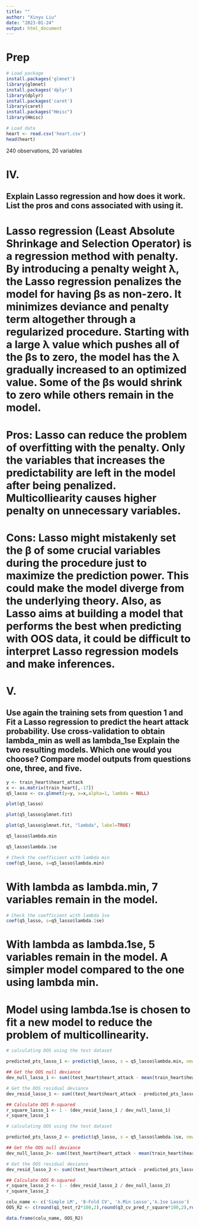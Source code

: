 ```yaml
---
title: ""
author: "Xinyu Liu"
date: "2023-01-24"
output: html_document
---
```


# Prep
```r
# Load package
install.packages('glmnet')
library(glmnet)
install.packages('dplyr')
library(dplyr)
install.packages('caret')
library(caret)
install.packages("Hmisc")
library(Hmisc)

# Load data
heart <- read.csv('heart.csv')
head(heart)
```
240 observations, 20 variables

# IV.
## Explain Lasso regression and how does it work. List the pros and cons associated with using it.
 
# Lasso regression (Least Absolute Shrinkage and Selection Operator) is a regression method with penalty. By introducing a penalty weight λ, the Lasso regression penalizes the model for having  βs as non-zero. It minimizes deviance and penalty term altogether through a regularized procedure. Starting with a large λ value which pushes all of the βs to zero, the model has the λ gradually increased to an optimized value. Some of the βs would shrink to zero while others remain in the model.  

# Pros: Lasso can reduce the problem of overfitting with the penalty. Only the variables that increases the predictability are left in the model after being penalized. Multicolliearity causes higher penalty on unnecessary variables.  

# Cons: Lasso might mistakenly set the β of some crucial variables during the procedure just to maximize the prediction power. This could make the model diverge from the underlying theory. Also, as Lasso aims at building a model that performs the best when predicting with OOS data, it could be difficult to interpret Lasso regression models and make inferences.






# V.
## Use again the training sets from question 1 and Fit a Lasso regression to predict the heart attack probability. Use cross-validation to obtain lambda_min as well as lambda_1se Explain the two resulting models. Which one would you choose? Compare model outputs from questions one, three, and five.

```r
y <- train_heart$heart_attack
x <- as.matrix(train_heart[,-17])
q5_lasso <- cv.glmnet(y=y, x=x,alpha=1, lambda = NULL)

plot(q5_lasso)
```
```r
plot(q5_lasso$glmnet.fit)
```
```r
plot(q5_lasso$glmnet.fit, "lambda", label=TRUE)
```
```r
q5_lasso$lambda.min
```
```r
q5_lasso$lambda.1se
```

```r
# Check the coefficient with lambda min
coef(q5_lasso, s=q5_lasso$lambda.min)
```
# With lambda as lambda.min, 7 variables remain in the model.

```r
# Check the coefficient with lambda 1se
coef(q5_lasso, s=q5_lasso$lambda.1se)
```
# With lambda as lambda.1se, 5 variables remain in the model. A simpler model compared to the one using lambda min. 

# Model using lambda.1se is chosen to fit a new model to reduce the problem of multicollinearity.

```r
# calculating OOS using the test dataset

predicted_pts_lasso_1 <- predict(q5_lasso, s = q5_lasso$lambda.min, newx = as.matrix(test_heart[,-17]))

## Get the OOS null deviance
dev_null_lasso_1 <- sum((test_heart$heart_attack - mean(train_heart$heart_attack))^2)

# Get the OOS residual deviance 
dev_resid_lasso_1 <- sum((test_heart$heart_attack - predicted_pts_lasso_1)^ 2)

## Calculate OOS R-squared
r_square_lasso_1 <- 1 - (dev_resid_lasso_1 / dev_null_lasso_1)
r_square_lasso_1
```


```r
# calculating OOS using the test dataset

predicted_pts_lasso_2 <- predict(q5_lasso, s = q5_lasso$lambda.1se, newx = as.matrix(test_heart[,-17]))

## Get the OOS null deviance
dev_null_lasso_2<- sum((test_heart$heart_attack - mean(train_heart$heart_attack))^2)

# Get the OOS residual deviance 
dev_resid_lasso_2 <- sum((test_heart$heart_attack - predicted_pts_lasso_2)^ 2)

## Calculate OOS R-squared
r_square_lasso_2 <- 1 - (dev_resid_lasso_2 / dev_null_lasso_2)
r_square_lasso_2
```
```r
colu_name <- c('Simple LM', '8-Fold CV', 'λ.Min Lasso','λ.1se Lasso')
OOS_R2 <- c(round(q1_test_r2*100,2),round(q3_cv_pred_r_square*100,2),round(r_square_lasso_1*100,2), round(r_square_lasso_2*100,2))

data.frame(colu_name, OOS_R2)

```
